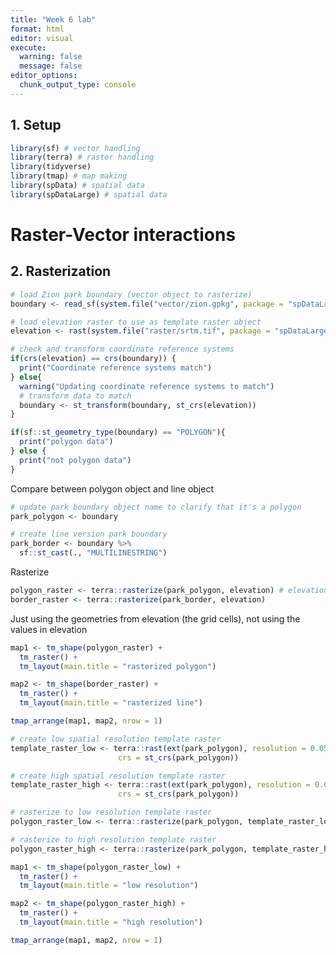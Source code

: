 ```yaml
---
title: "Week 6 lab"
format: html
editor: visual
execute:
  warning: false
  message: false
editor_options: 
  chunk_output_type: console
---
```


## 1. Setup

```r
library(sf) # vector handling
library(terra) # raster handling
library(tidyverse)
library(tmap) # map making
library(spData) # spatial data
library(spDataLarge) # spatial data
```

# Raster-Vector interactions

## 2. Rasterization
```r
# load Zion park boundary (vector object to rasterize)
boundary <- read_sf(system.file("vector/zion.gpkg", package = "spDataLarge")) 

# load elevation raster to use as template raster object
elevation <- rast(system.file("raster/srtm.tif", package = "spDataLarge"))

# check and transform coordinate reference systems
if(crs(elevation) == crs(boundary)) {
  print("Coordinate reference systems match")
} else{
  warning("Updating coordinate reference systems to match")
  # transform data to match
  boundary <- st_transform(boundary, st_crs(elevation))
}
```

```r
if(sf::st_geometry_type(boundary) == "POLYGON"){
  print("polygon data")
} else {
  print("not polygon data")
}
```

Compare between polygon object and line object
```r
# update park boundary object name to clarify that it's a polygon
park_polygon <- boundary

# create line version park boundary
park_border <- boundary %>%
  sf::st_cast(., "MULTILINESTRING")
```

Rasterize
```r
polygon_raster <- terra::rasterize(park_polygon, elevation) # elevation is the template
border_raster <- terra::rasterize(park_border, elevation)
```
Just using the geometries from elevation (the grid cells), not using the values in elevation
```r
map1 <- tm_shape(polygon_raster) +
  tm_raster() +
  tm_layout(main.title = "rasterized polygon")

map2 <- tm_shape(border_raster) +
  tm_raster() +
  tm_layout(main.title = "rasterized line")

tmap_arrange(map1, map2, nrow = 1)
```

```r
# create low spatial resolution template raster
template_raster_low <- terra::rast(ext(park_polygon), resolution = 0.05,
                        crs = st_crs(park_polygon))

# create high spatial resolution template raster
template_raster_high <- terra::rast(ext(park_polygon), resolution = 0.01,
                        crs = st_crs(park_polygon))

# rasterize to low resolution template raster
polygon_raster_low <- terra::rasterize(park_polygon, template_raster_low)

# rasterize to high resolution template raster
polygon_raster_high <- terra::rasterize(park_polygon, template_raster_high)
```

```r
map1 <- tm_shape(polygon_raster_low) +
  tm_raster() +
  tm_layout(main.title = "low resolution")

map2 <- tm_shape(polygon_raster_high) +
  tm_raster() +
  tm_layout(main.title = "high resolution")

tmap_arrange(map1, map2, nrow = 1)
```

